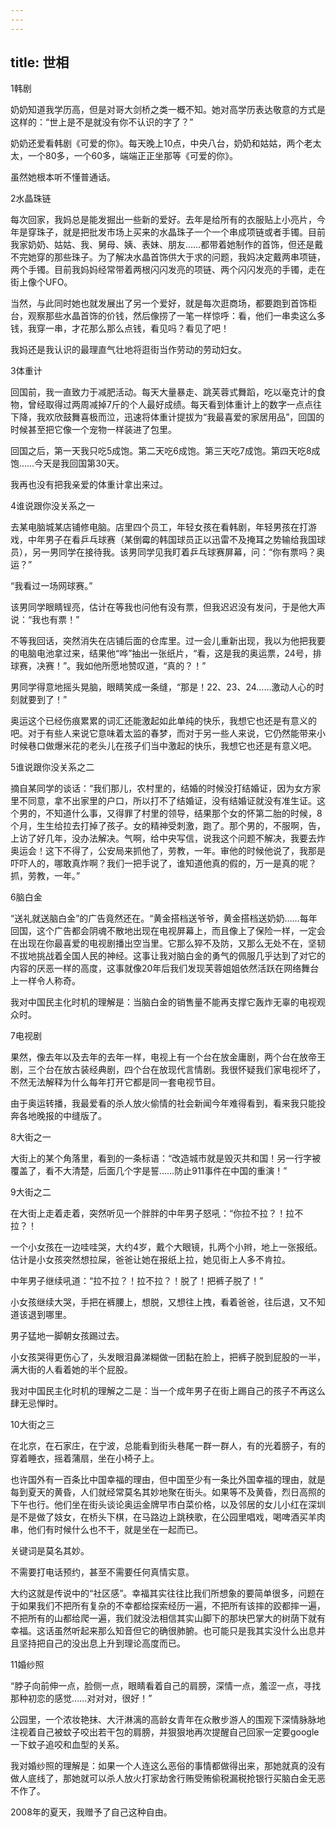 ```yaml
---
---
---
```

title: 世相
---




1韩剧


奶奶知道我学历高，但是对哥大剑桥之类一概不知。她对高学历表达敬意的方式是这样的：“世上是不是就没有你不认识的字了？”

奶奶还爱看韩剧《可爱的你》。每天晚上10点，中央八台，奶奶和姑姑，两个老太太，一个80多，一个60多，端端正正坐那等《可爱的你》。

虽然她根本听不懂普通话。





2水晶珠链


每次回家，我妈总是能发掘出一些新的爱好。去年是给所有的衣服贴上小亮片，今年是穿珠子，就是把批发市场上买来的水晶珠子一个一个串成项链或者手镯。目前我家奶奶、姑姑、我、舅母、姨、表妹、朋友……都带着她制作的首饰，但还是戴不完她穿的那些珠子。为了解决水晶首饰供大于求的问题，我妈决定戴两串项链，两个手镯。目前我妈妈经常带着两根闪闪发亮的项链、两个闪闪发亮的手镯，走在街上像个UFO。

当然，与此同时她也就发展出了另一个爱好，就是每次逛商场，都要跑到首饰柜台，观察那些水晶首饰的价钱，然后像捞了一笔一样惊呼：看，他们一串卖这么多钱，我穿一串，才花那么那么点钱，看见吗？看见了吧！

我妈还是我认识的最理直气壮地将逛街当作劳动的劳动妇女。





3体重计


回国前，我一直致力于减肥活动。每天大量暴走、跳芙蓉式舞蹈，吃以毫克计的食物，曾经取得过两周减掉7斤的个人最好成绩。每天看到体重计上的数字一点点往下降，我欢欣鼓舞喜极而泣，迅速将体重计提拔为“我最喜爱的家居用品”，回国的时候甚至把它像一个宠物一样装进了包里。

回国之后，第一天我只吃5成饱。第二天吃6成饱。第三天吃7成饱。第四天吃8成饱……今天是我回国第30天。

我再也没有把我亲爱的体重计拿出来过。





4谁说跟你没关系之一


去某电脑城某店铺修电脑。店里四个员工，年轻女孩在看韩剧，年轻男孩在打游戏，中年男子在看乒乓球赛（某倒霉的韩国球员正以迅雷不及掩耳之势输给我国球员），另一男同学在接待我。该男同学见我盯着乒乓球赛屏幕，问：“你有票吗？奥运？”

“我看过一场网球赛。”

该男同学眼睛锃亮，估计在等我也问他有没有票，但我迟迟没有发问，于是他大声说：“我也有票！”

不等我回话，突然消失在店铺后面的仓库里。过一会儿重新出现，我以为他把我要的电脑电池拿过来，结果他“哗”抽出一张纸片，“看，这是我的奥运票，24号，排球赛，决赛！”。我如他所愿地赞叹道，“真的？！”

男同学得意地摇头晃脑，眼睛笑成一条缝，“那是！22、23、24……激动人心的时刻就要到了！”

奥运这个已经伤痕累累的词汇还能激起如此单纯的快乐，我想它也还是有意义的吧。对于有些人来说它意味着太监的春梦，而对于另一些人来说，它仍然能带来小时候巷口做爆米花的老头儿在孩子们当中激起的快乐，我想它也还是有意义吧。





5谁说跟你没关系之二


摘自某同学的谈话：“我们那儿，农村里的，结婚的时候没打结婚证，因为女方家里不同意，拿不出家里的户口，所以打不了结婚证，没有结婚证就没有准生证。这个男的，不知道什么事，又得罪了村里的领导，结果那个女的怀第二胎的时候，8个月，生生给拉去打掉了孩子。女的精神受刺激，跑了。那个男的，不服啊，告，上访了好几年，没办法解决。气啊，给中央写信，说我这个问题不解决，我要去炸奥运会！这下不得了，公安局来抓他了，劳教，一年。审他的时候他说了，我那是吓吓人的，哪敢真炸啊？我们一把手说了，谁知道他真的假的，万一是真的呢？抓，劳教，一年。”





6脑白金


“送礼就送脑白金”的广告竟然还在。“黄金搭档送爷爷，黄金搭档送奶奶……每年回国，这个广告都会阴魂不散地出现在电视屏幕上，而且像上了保险一样，一定会在出现在你最喜爱的电视剧播出空当里。它那么猝不及防，又那么无处不在，坚韧不拔地挑战着全国人民的神经。这事让我对脑白金的勇气的佩服几乎达到了对它的内容的厌恶一样的高度，这事就像20年后我们发现芙蓉姐姐依然活跃在网络舞台上一样令人称奇。

我对中国民主化时机的理解是：当脑白金的销售量不能再支撑它轰炸无辜的电视观众时。





7电视剧


果然，像去年以及去年的去年一样，电视上有一个台在放金庸剧，两个台在放帝王剧，三个台在放古装经典剧，四个台在放现代言情剧。我很怀疑我们家电视坏了，不然无法解释为什么每年打开它都是同一套电视节目。

由于奥运转播，我最爱看的杀人放火偷情的社会新闻今年难得看到，看来我只能投奔各地晚报的中缝版了。





8大街之一


大街上的某个角落里，看到的一条标语：“改造城市就是毁灭共和国！另一行字被覆盖了，看不大清楚，后面几个字是誓……防止911事件在中国的重演！”





9大街之二


在大街上走着走着，突然听见一个胖胖的中年男子怒吼：“你拉不拉？！拉不拉？！

一个小女孩在一边哇哇哭，大约4岁，戴个大眼镜，扎两个小辫，地上一张报纸。估计是小女孩突然想拉屎，爸爸让她在报纸上拉，她见街上人多不肯拉。

中年男子继续吼道：“拉不拉？！拉不拉？！脱了！把裤子脱了！”

小女孩继续大哭，手把在裤腰上，想脱，又想往上拽，看着爸爸，往后退，又不知道该退到哪里。

男子猛地一脚朝女孩踢过去。

小女孩哭得更伤心了，头发眼泪鼻涕糊做一团黏在脸上，把裤子脱到屁股的一半，满大街的人看着她的半个屁股。

我对中国民主化时机的理解之二是：当一个成年男子在街上踢自己的孩子不再这么肆无忌惮时。





10大街之三


在北京，在石家庄，在宁波，总能看到街头巷尾一群一群人，有的光着膀子，有的穿着睡衣，摇着蒲扇，坐在小椅子上。

也许国外有一百条比中国幸福的理由，但中国至少有一条比外国幸福的理由，就是每到夏天的黄昏，人们就经常莫名其妙地聚在街头。如果等不及黄昏，烈日高照的下午也行。他们坐在街头谈论奥运金牌早市白菜价格，以及邻居的女儿小红在深圳是不是做了妓女，在桥头下棋，在马路边上跳秧歌，在公园里唱戏，喝啤酒买羊肉串，他们有时候什么也不干，就是坐在一起而已。

关键词是莫名其妙。

不需要打电话预约，甚至不需要任何真情实意。

大约这就是传说中的“社区感”。幸福其实往往比我们所想象的要简单很多，问题在于如果我们不把所有复杂的不幸都给探索经历一遍，不把所有该摔的跤都摔一遍，不把所有的山都给爬一遍，我们就没法相信其实山脚下的那块巴掌大的树荫下就有幸福。这话虽然听起来那么知音但它的确很肺腑。也可能只是我其实没什么出息并且坚持把自己的没出息上升到理论高度而已。





11婚纱照


“脖子向前伸一点，脸侧一点，眼睛看着自己的肩膀，深情一点，羞涩一点，寻找那种初恋的感觉……对对对，很好！”

公园里，一个浓妆艳抹、大汗淋漓的高龄女青年在众散步游人的围观下深情脉脉地注视着自己被蚊子咬出若干包的肩膀，并狠狠地再次提醒自己回家一定要google一下蚊子追咬和血型的关系。

我对婚纱照的理解是：如果一个人连这么恶俗的事情都做得出来，那她就真的没有做人底线了，那她就可以杀人放火打家劫舍行贿受贿偷税漏税抢银行买脑白金无恶不作了。

2008年的夏天，我赠予了自己这种自由。